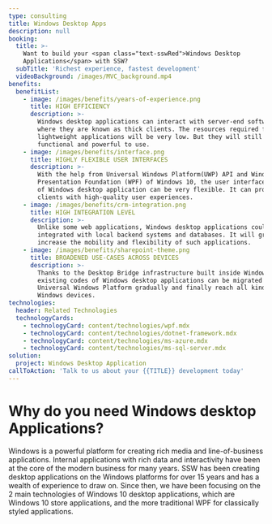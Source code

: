 ```yaml
---
type: consulting
title: Windows Desktop Apps
description: null
booking:
  title: >-
    Want to build your <span class="text-sswRed">Windows Desktop
    Applications</span> with SSW?
  subTitle: 'Richest experience, fastest development'
  videoBackground: /images/MVC_background.mp4
benefits:
  benefitList:
    - image: /images/benefits/years-of-experience.png
      title: HIGH EFFICIENCY
      description: >-
        Windows desktop applications can interact with server-end software,
        where they are known as thick clients. The resources required for such
        lightweight applications will be very low. But they will still be fully
        functional and powerful to use.
    - image: /images/benefits/interface.png
      title: HIGHLY FLEXIBLE USER INTERFACES
      description: >-
        With the help from Universal Windows Platform(UWP) API and Windows
        Presentation Foundation (WPF) of Windows 10, the user interface designs
        of Windows desktop application can be very flexible. It can provide your
        clients with high-quality user experiences.
    - image: /images/benefits/crm-integration.png
      title: HIGH INTEGRATION LEVEL
      description: >-
        Unlike some web applications, Windows desktop applications could be
        integrated with local backend systems and databases. It will greatly
        increase the mobility and flexibility of such applications.
    - image: /images/benefits/sharepoint-theme.png
      title: BROADENED USE-CASES ACROSS DEVICES
      description: >-
        Thanks to the Desktop Bridge infrastructure built inside Windows 10,
        existing codes of Windows desktop applications can be migrated to
        Universal Windows Platform gradually and finally reach all kinds of
        Windows devices.
technologies:
  header: Related Technologies
  technologyCards:
    - technologyCard: content/technologies/wpf.mdx
    - technologyCard: content/technologies/dotnet-framework.mdx
    - technologyCard: content/technologies/ms-azure.mdx
    - technologyCard: content/technologies/ms-sql-server.mdx
solution:
  project: Windows Desktop Application
callToAction: 'Talk to us about your {{TITLE}} development today'
---
```


# Why do you need **Windows desktop Applications**?

<VideoEmbed url="https://www.youtube.com/watch?v=U4ja4nZnwh4" />

Windows is a powerful platform for creating rich media and line-of-business applications. Internal applications with rich data and interactivity have been at the core of the modern business for many years. SSW has been creating desktop applications on the Windows platforms for over 15 years and has a wealth of experience to draw on. Since then, we have been focusing on the 2 main technologies of Windows 10 desktop applications, which are Windows 10 store applications, and the more traditional WPF for classically styled applications.
